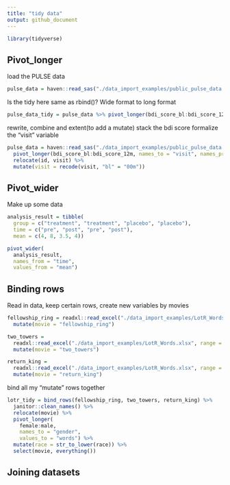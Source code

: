 ```yaml
---
title: "tidy data"
output: github_document
---
```


```r
library(tidyverse)
```

## Pivot_longer 
load the PULSE data
```r
pulse_data = haven::read_sas("./data_import_examples/public_pulse_data.sas7bdat") %>% janitor::clean_names()
```

Is the tidy here same as rbind()?
Wide format to long format
```r
pulse_data_tidy = pulse_data %>% pivot_longer(bdi_score_bl:bdi_score_12m, names_to = "visit", names_prefix = "bdi_score_", values_to = "bdi")
```

rewrite, combine and extent(to add a mutate)
  stack the bdi score
  formalize the "visit" variable
```r
pulse_data = haven::read_sas("./data_import_examples/public_pulse_data.sas7bdat") %>% janitor::clean_names() %>%
  pivot_longer(bdi_score_bl:bdi_score_12m, names_to = "visit", names_prefix = "bdi_score_", values_to = "bdi") %>% 
  relocate(id, visit) %>% 
  mutate(visit = recode(visit, "bl" = "00m"))

```

## Pivot_wider 
Make up some data 
```r
analysis_result = tibble(
  group = c("treatment", "treatment", "placebo", "placebo"),
  time = c("pre", "post", "pre", "post"),
  mean = c(4, 8, 3.5, 4))

pivot_wider(
  analysis_result, 
  names_from = "time", 
  values_from = "mean")
```

## Binding rows 
Read in data, keep certain rows, create new variables by movies
```r
fellowship_ring = readxl::read_excel("./data_import_examples/LotR_Words.xlsx", range = "B3:D6") %>%
  mutate(movie = "fellowship_ring")

two_towers = 
  readxl::read_excel("./data_import_examples/LotR_Words.xlsx", range = "F3:H6") %>%
  mutate(movie = "two_towers")

return_king = 
  readxl::read_excel("./data_import_examples/LotR_Words.xlsx", range = "J3:L6") %>%
  mutate(movie = "return_king")
```

bind all my "mutate" rows together 
```r
lotr_tidy = bind_rows(fellowship_ring, two_towers, return_king) %>%
  janitor::clean_names() %>%
  relocate(movie) %>% 
  pivot_longer(
    female:male,
    names_to = "gender", 
    values_to = "words") %>%
  mutate(race = str_to_lower(race)) %>% 
  select(movie, everything()) 
```


## Joining datasets 
```r
```

